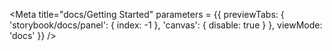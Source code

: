 
<Meta
  title="docs/Getting Started"
  parameters = {{ 
     previewTabs: { 
      'storybook/docs/panel': { index: -1 },
      'canvas': { disable: true } 
     },
    viewMode: 'docs' 
  }}
/>

<Description markdown={Start}></Description>
